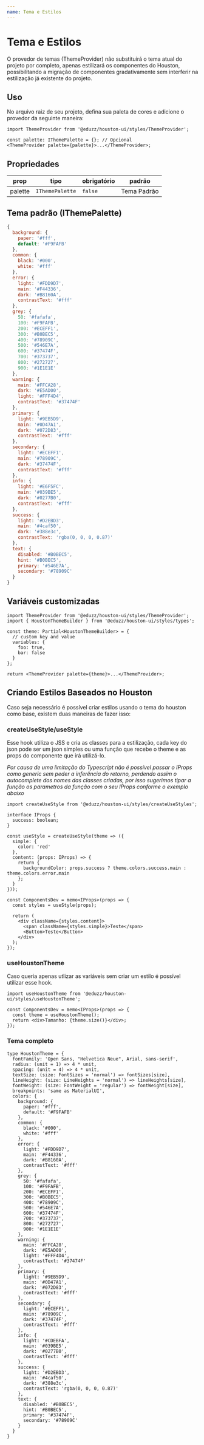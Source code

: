 ```yaml
---
name: Tema e Estilos
---
```


# Tema e Estilos

O provedor de temas (ThemeProvider) não substituirá o tema atual do projeto por completo, apenas estilizará os componentes do Houston,
possibilitando a migração de componentes gradativamente sem interferir na estilização já existente do projeto.

## Uso

No arquivo raiz de seu projeto, defina sua paleta de cores e adicione o provedor da seguinte maneira:

```tsx
import ThemeProvider from '@eduzz/houston-ui/styles/ThemeProvider';

const palette: IThemePalette = {}; // Opcional
<ThemeProvider palette={palette}>...</ThemeProvider>;
```

## Propriedades

| prop    | tipo            | obrigatório | padrão      |
| ------- | --------------- | ----------- | ----------- |
| palette | `IThemePalette` | `false`     | Tema Padrão |

## Tema padrão (IThemePalette)

```js
{
  background: {
    paper: '#fff',
    default: '#F9FAFB'
  },
  common: {
    black: '#000',
    white: '#fff'
  },
  error: {
    light: '#FDD9D7',
    main: '#F44336',
    dark: '#B8160A',
    contrastText: '#fff'
  },
  grey: {
    50: '#fafafa',
    100: '#F9FAFB',
    200: '#ECEFF1',
    300: '#B0BEC5',
    400: '#78909C',
    500: '#546E7A',
    600: '#37474F',
    700: '#373737',
    800: '#272727',
    900: '#1E1E1E'
  },
  warning: {
    main: '#FFCA28',
    dark: '#E5AD00',
    light: '#FFF4D4',
    contrastText: '#37474F'
  },
  primary: {
    light: '#9EB5D9',
    main: '#0D47A1',
    dark: '#072D83',
    contrastText: '#fff'
  },
  secondary: {
    light: '#ECEFF1',
    main: '#78909C',
    dark: '#37474F',
    contrastText: '#fff'
  },
  info: {
    light: '#E6F5FC',
    main: '#039BE5',
    dark: '#0277B0',
    contrastText: '#fff'
  },
  success: {
    light: '#D2EBD3',
    main: '#4caf50',
    dark: '#388e3c',
    contrastText: 'rgba(0, 0, 0, 0.87)'
  },
  text: {
    disabled: '#B0BEC5',
    hint: '#B0BEC5',
    primary: '#546E7A',
    secondary: '#78909C'
  }
}
```

## Variáveis customizadas

```tsx
import ThemeProvider from '@eduzz/houston-ui/styles/ThemeProvider';
import { HoustonThemeBuilder } from '@eduzz/houston-ui/styles/types';

const theme: Partial<HoustonThemeBuilder> = {
  // custom key and value
  variables: {
    foo: true,
    bar: false
  }
};

return <ThemeProvider palette={theme}>...</ThemeProvider>;
```

## Criando Estilos Baseados no Houston

Caso seja necessário é possível criar estilos usando o tema do houston como base, existem duas maneiras de fazer isso:

### createUseStyle/useStyle

Esse hook utiliza o JSS e cria as classes para a estilização, cada key do json pode ser um json simples ou uma função
que recebe o theme e as props do componente que irá utilizá-lo.

_Por causa de uma limitação do Typescript não é possível passar o IProps como generic sem peder a inferência do retorno,_
_perdendo assim o autocomplete dos nomes das classes criadas, por isso sugerimos tipar a função os parametros da função com_
_o seu IProps conforme o exemplo abaixo_

```tsx
import createUseStyle from '@eduzz/houston-ui/styles/createUseStyles';

interface IProps {
  success: boolean;
}

const useStyle = createUseStyle(theme => ({
  simple: {
    color: 'red'
  },
  content: (props: IProps) => {
    return {
      backgroundColor: props.success ? theme.colors.success.main : theme.colors.error.main
    };
  }
}));

const ComponentsDev = memo<IProps>(props => {
  const styles = useStyle(props);

  return (
    <div className={styles.content}>
      <span className={styles.simple}>Teste</span>
      <Button>Teste</Button>
    </div>
  );
});
```

### useHoustonTheme

Caso queria apenas utlizar as variáveis sem criar um estilo é possível utilizar esse hook.

```tsx
import useHoustonTheme from '@eduzz/houston-ui/styles/useHoustonTheme';

const ComponentsDev = memo<IProps>(props => {
  const theme = useHoustonTheme();
  return <div>Tamanho: {theme.size()}</div>;
});
```

### Tema completo

```tsx
type HoustonTheme = {
  fontFamily: 'Open Sans, "Helvetica Neue", Arial, sans-serif',
  radius: (unit = 1) => 4 * unit,
  spacing: (unit = 4) => 4 * unit,
  textSize: (size: FontSizes = 'normal') => fontSizes[size],
  lineHeight: (size: LineHeights = 'normal') => lineHeights[size],
  fontWeight: (size: FontWeight = 'regular') => fontWeight[size],
  breakpoints: 'same as MaterialUI',
  colors: {
    background: {
      paper: '#fff',
      default: '#F9FAFB'
    },
    common: {
      black: '#000',
      white: '#fff'
    },
    error: {
      light: '#FDD9D7',
      main: '#F44336',
      dark: '#B8160A',
      contrastText: '#fff'
    },
    grey: {
      50: '#fafafa',
      100: '#F9FAFB',
      200: '#ECEFF1',
      300: '#B0BEC5',
      400: '#78909C',
      500: '#546E7A',
      600: '#37474F',
      700: '#373737',
      800: '#272727',
      900: '#1E1E1E'
    },
    warning: {
      main: '#FFCA28',
      dark: '#E5AD00',
      light: '#FFF4D4',
      contrastText: '#37474F'
    },
    primary: {
      light: '#9EB5D9',
      main: '#0D47A1',
      dark: '#072D83',
      contrastText: '#fff'
    },
    secondary: {
      light: '#ECEFF1',
      main: '#78909C',
      dark: '#37474F',
      contrastText: '#fff'
    },
    info: {
      light: '#CDEBFA',
      main: '#039BE5',
      dark: '#0277B0',
      contrastText: '#fff'
    },
    success: {
      light: '#D2EBD3',
      main: '#4caf50',
      dark: '#388e3c',
      contrastText: 'rgba(0, 0, 0, 0.87)'
    },
    text: {
      disabled: '#B0BEC5',
      hint: '#B0BEC5',
      primary: '#37474F',
      secondary: '#78909C'
    }
  }
}
```
